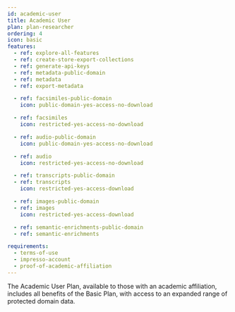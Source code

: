 ```yaml
---
id: academic-user
title: Academic User
plan: plan-researcher
ordering: 4
icon: basic
features:
  - ref: explore-all-features
  - ref: create-store-export-collections
  - ref: generate-api-keys
  - ref: metadata-public-domain
  - ref: metadata
  - ref: export-metadata

  - ref: facsimiles-public-domain
    icon: public-domain-yes-access-no-download

  - ref: facsimiles
    icon: restricted-yes-access-no-download

  - ref: audio-public-domain
    icon: public-domain-yes-access-no-download

  - ref: audio
    icon: restricted-yes-access-no-download

  - ref: transcripts-public-domain
  - ref: transcripts
    icon: restricted-yes-access-download

  - ref: images-public-domain
  - ref: images
    icon: restricted-yes-access-download

  - ref: semantic-enrichments-public-domain
  - ref: semantic-enrichments

requirements:
  - terms-of-use
  - impresso-account
  - proof-of-academic-affiliation
---
```


The Academic User Plan, available to those with an academic affiliation, includes all benefits of the Basic Plan, with access to an expanded range of protected domain data.
